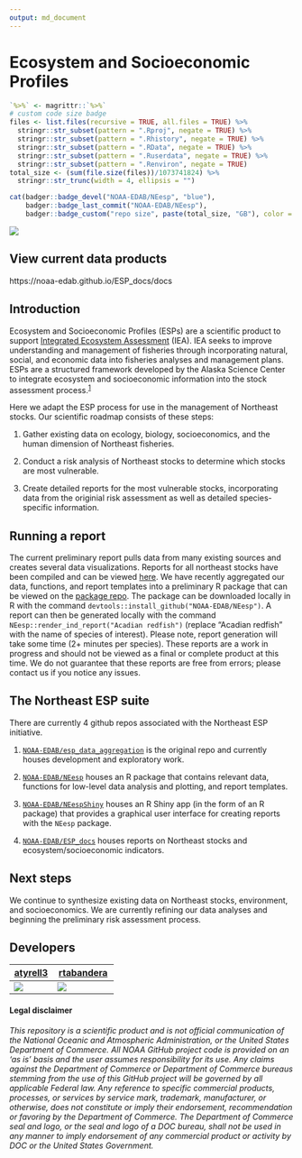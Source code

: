 ```yaml
---
output: md_document
---
```


<!-- README.md is generated from README.Rmd. Please edit that file -->

# Ecosystem and Socioeconomic Profiles

```r
`%>%` <- magrittr::`%>%`
# custom code size badge
files <- list.files(recursive = TRUE, all.files = TRUE) %>%
  stringr::str_subset(pattern = ".Rproj", negate = TRUE) %>%
  stringr::str_subset(pattern = ".Rhistory", negate = TRUE) %>%
  stringr::str_subset(pattern = ".RData", negate = TRUE) %>%
  stringr::str_subset(pattern = ".Ruserdata", negate = TRUE) %>%
  stringr::str_subset(pattern = ".Renviron", negate = TRUE)
total_size <- (sum(file.size(files))/1073741824) %>%
  stringr::str_trunc(width = 4, ellipsis = "")

cat(badger::badge_devel("NOAA-EDAB/NEesp", "blue"),
    badger::badge_last_commit("NOAA-EDAB/NEesp"),
    badger::badge_custom("repo size", paste(total_size, "GB"), color = "blue"))
```
[![](https://github.com/NOAA-EDAB/NEesp/workflows/gitleaks/badge.svg)](https://github.com/NOAA-EDAB/NEesp/actions/workflows/secretScan.yml)

## View current data products
https://noaa-edab.github.io/ESP_docs/docs

## Introduction
Ecosystem and Socioeconomic Profiles (ESPs) are a scientific product to support [Integrated Ecosystem Assessment](https://www.integratedecosystemassessment.noaa.gov/) (IEA). IEA seeks to improve understanding and management of fisheries through incorporating natural, social, and economic data into fisheries analyses and management plans. ESPs are a structured framework developed by the Alaska Science Center to integrate ecosystem and socioeconomic information into the stock assessment process.<sup>[1]</sup>

Here we adapt the ESP process for use in the management of Northeast stocks. Our scientific roadmap consists of these steps:

1. Gather existing data on ecology, biology, socioeconomics, and the human dimension of Northeast fisheries.

2. Conduct a risk analysis of Northeast stocks to determine which stocks are most vulnerable.

3. Create detailed reports for the most vulnerable stocks, incorporating data from the originial risk assessment as well as detailed species-specific information.

## Running a report
The current preliminary report pulls data from many existing sources and creates several data visualizations. Reports for all northeast stocks have been compiled and can be viewed [here](https://noaa-edab.github.io/ESP_docs/docs). We have recently aggregated our data, functions, and report templates into a preliminary R package that can be viewed on the [package repo](https://github.com/NOAA-EDAB/NEesp). The package can be downloaded locally in R with the command `devtools::install_github("NOAA-EDAB/NEesp")`. A report can then be generated locally with the command `NEesp::render_ind_report("Acadian redfish")` (replace "Acadian redfish" with the name of species of interest). Please note, report generation will take some time (2+ minutes per species). These reports are a work in progress and should not be viewed as a final or complete product at this time. We do not guarantee that these reports are free from errors; please contact us if you notice any issues.

## The Northeast ESP suite 
There are currently 4 github repos associated with the Northeast ESP initiative.

1. [`NOAA-EDAB/esp_data_aggregation`](https://github.com/NOAA-EDAB/esp_data_aggregation) is the original repo and currently houses development and exploratory work.

2. [`NOAA-EDAB/NEesp`](https://github.com/NOAA-EDAB/NEesp) houses an R package that contains relevant data, functions for low-level data analysis and plotting, and report templates.

3. [`NOAA-EDAB/NEespShiny`](https://github.com/NOAA-EDAB/NEespShiny) houses an R Shiny app (in the form of an R package) that provides a graphical user interface for creating reports with the `NEesp` package.

4. [`NOAA-EDAB/ESP_docs`](https://github.com/NOAA-EDAB/ESP_docs) houses reports on Northeast stocks and ecosystem/socioeconomic indicators.

## Next steps
We continue to synthesize existing data on Northeast stocks, environment, and socioeconomics. We are currently refining our data analyses and beginning the preliminary risk assessment process. 

[1]: https://meetings.npfmc.org/CommentReview/DownloadFile?p=8f5233fb-3b62-4571-9b49-8bb7ce675916.pdf&fileName=ESP_Shotwell.pdf

## Developers

| [atyrell3](https://github.com/atyrell3)                                                         | [rtabandera](https://github.com/rtabandera)                                                                                                    |
|-------------------------------------------------------------------------------------------------|----------------------------------------------------------------------------------------------------------------------------------------|
| [![](https://avatars.githubusercontent.com/u/77738923?s=100&u=92e54f60ca179f3e41c1a3610fb3ecdb9e233434&v=4)](https://github.com/atyrell3) | [![](https://avatars.githubusercontent.com/u/64960823?s=100&u=ea5abeca602e43d461e964fe8283f703aef63c61&v=4)](https://github.com/rtabandera) |

#### Legal disclaimer

*This repository is a scientific product and is not official
communication of the National Oceanic and Atmospheric Administration, or
the United States Department of Commerce. All NOAA GitHub project code
is provided on an 'as is' basis and the user assumes responsibility for
its use. Any claims against the Department of Commerce or Department of
Commerce bureaus stemming from the use of this GitHub project will be
governed by all applicable Federal law. Any reference to specific
commercial products, processes, or services by service mark, trademark,
manufacturer, or otherwise, does not constitute or imply their
endorsement, recommendation or favoring by the Department of Commerce.
The Department of Commerce seal and logo, or the seal and logo of a DOC
bureau, shall not be used in any manner to imply endorsement of any
commercial product or activity by DOC or the United States Government.*

